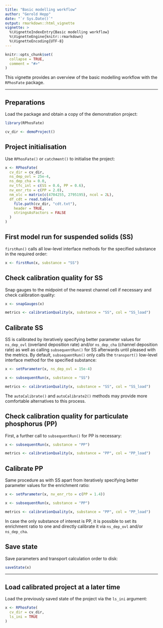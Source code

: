 ```yaml
---
title: "Basic modelling workflow"
author: "Gerold Hepp"
date: "`r Sys.Date()`"
output: rmarkdown::html_vignette
vignette: >
  %\VignetteIndexEntry{Basic modelling workflow}
  %\VignetteEngine{knitr::rmarkdown}
  %\VignetteEncoding{UTF-8}
---
```


```r
knitr::opts_chunk$set(
  collapse = TRUE,
  comment = "#>"
)
```

This vignette provides an overview of the basic modelling workflow with the `RPhosFate` package.

---

## Preparations

Load the package and obtain a copy of the demonstration project:

```r
library(RPhosFate)

cv_dir <- demoProject()
```

## Project initialisation

Use `RPhosFate()` or `catchment()` to initialise the project:

```r
x <- RPhosFate(
  cv_dir = cv_dir,
  ns_dep_ovl = 25e-4,
  ns_dep_cha = 0.0,
  nv_tfc_inl = c(SS = 0.6, PP = 0.6),
  nv_enr_rto = c(PP = 2.0),
  nm_olc = matrix(c(4704255, 2795195), ncol = 2L),
  df_cdt = read.table(
    file.path(cv_dir, "cdt.txt"),
    header = TRUE,
    stringsAsFactors = FALSE
  )
)
```

## First model run for suspended solids (SS)

`firstRun()` calls all low-level interface methods for the specified substance in the required order:

```r
x <- firstRun(x, substance = "SS")
```

## Check calibration quality for SS

Snap gauges to the midpoint of the nearest channel cell if necessary and check calibration quality:

```r
x <- snapGauges(x)

metrics <- calibrationQuality(x, substance = "SS", col = "SS_load")
```

## Calibrate SS

SS is calibrated by iteratively specifying better parameter values for `ns_dep_ovl` (overland deposition rate) and/or `ns_dep_cha` (channel deposition rate) as well as calling `subsequentRun()` for SS afterwards until pleased with the metrics. By default, `subsequentRun()` only calls the `transport()` low-level interface method for the specified substance:

```r
x <- setParameter(x, ns_dep_ovl = 15e-4)

x <- subsequentRun(x, substance = "SS")

metrics <- calibrationQuality(x, substance = "SS", col = "SS_load")
```

The `autoCalibrate()` and `autoCalibrate2()` methods may provide more comfortable alternatives to this process.

## Check calibration quality for particulate phosphorus (PP)

First, a further call to `subsequentRun()` for PP is necessary:

```r
x <- subsequentRun(x, substance = "PP")

metrics <- calibrationQuality(x, substance = "PP", col = "PP_load")
```

## Calibrate PP

Same procedure as with SS apart from iteratively specifying better parameter values for the enrichment ratio:

```r
x <- setParameter(x, nv_enr_rto = c(PP = 1.4))

x <- subsequentRun(x, substance = "PP")

metrics <- calibrationQuality(x, substance = "PP", col = "PP_load")
```

In case the only substance of interest is PP, it is possible to set its enrichment ratio to one and directly calibrate it via `ns_dep_ovl` and/or `ns_dep_cha`.

## Save state

Save parameters and transport calculation order to disk:

```r
saveState(x)
```

---

## Load calibrated project at a later time

Load the previously saved state of the project via the `ls_ini` argument:

```r
x <- RPhosFate(
  cv_dir = cv_dir,
  ls_ini = TRUE
)
```

